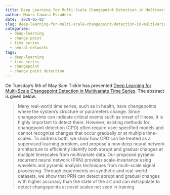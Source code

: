 ```yaml
---
title: Deep Learning for Multi-Scale Changepoint Detection in Multivariate Time Series
author: Mauro Camara Escudero
date: '2020-05-05'
slug: deep-learning-for-multi-scale-changepoint-detection-in-multivariate-time-series
categories:
  - deep-learning
  - change point
  - time series
  - neural-networks
tags:
  - deep-learning
  - time series
  - changepoint
  - change point detection
---
```


On Tuesday's 5th of May Sam Tickle has presented [Deep Learning for Multi-Scale Changepoint
Detection in Multivariate Time Series](https://arxiv.org/pdf/1905.06913.pdf). The abstract is given below.

> Many real-world time series, such as in health, have changepoints where the
system’s structure or parameters change. Since changepoints can indicate critical
events such as onset of illness, it is highly important to detect them. However, existing methods for changepoint detection (CPD) often require user-specified models and cannot recognize changes that occur gradually or at multiple time-scales.
To address both, we show how CPD can be treated as a supervised learning problem, and propose a new deep neural network architecture to efficiently identify
both abrupt and gradual changes at multiple timescales from multivariate data.
Our proposed pyramid recurrent neural network (PRN) provides scale-invariance
using wavelets and pyramid analysis techniques from multi-scale signal processing. Through experiments on synthetic and real-world datasets, we show that PRN
can detect abrupt and gradual changes with higher accuracy than the state of the
art and can extrapolate to detect changepoints at novel scales not seen in training


